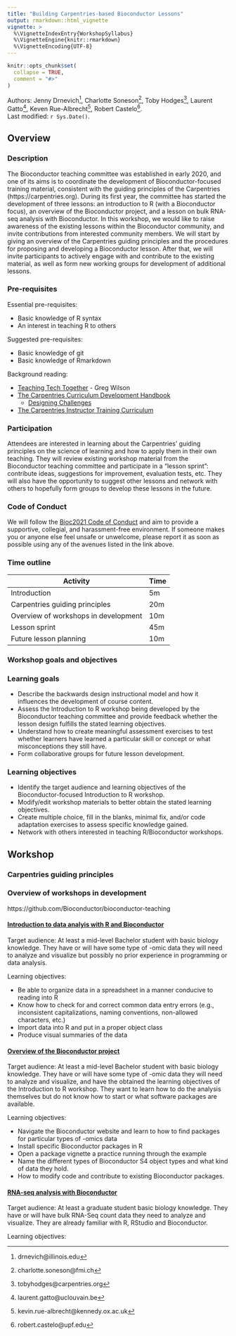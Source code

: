 ```yaml
---
title: "Building Carpentries-based Bioconductor Lessons"
output: rmarkdown::html_vignette
vignette: >
  %\VignetteIndexEntry{WorkshopSyllabus}
  %\VignetteEngine{knitr::rmarkdown}
  %\VignetteEncoding{UTF-8}
---
```



```r
knitr::opts_chunk$set(
  collapse = TRUE,
  comment = "#>"
)
```


Authors:
    Jenny Drnevich^[drnevich@illinois.edu],
    Charlotte Soneson^[charlotte.soneson@fmi.ch],
    Toby Hodges^[tobyhodges@carpentries.org],
    Laurent Gatto^[laurent.gatto@uclouvain.be],
    Keven Rue-Albrecht^[kevin.rue-albrecht@kennedy.ox.ac.uk],
    Robert Castelo^[robert.castelo@upf.edu].
    <br/>
Last modified: `r Sys.Date()`.

## Overview

### Description

The Bioconductor teaching committee was established in early 2020, and one of its aims is to coordinate the development of Bioconductor-focused training material, consistent with the guiding principles of the Carpentries (https://carpentries.org). During its first year, the committee has started the development of three lessons: an introduction to R (with a Bioconductor focus), an overview of the Bioconductor project, and a lesson on bulk RNA-seq analysis with Bioconductor. In this workshop, we would like to raise awareness of the existing lessons within the Bioconductor community, and invite contributions from interested community members. We will start by giving an overview of the Carpentries guiding principles and the procedures for proposing and developing a Bioconductor lesson. After that, we will invite participants to actively engage with and contribute to the existing material, as well as form new working groups for development of additional lessons.

### Pre-requisites

Essential pre-requisites:

* Basic knowledge of R syntax
* An interest in teaching R to others

Suggested pre-requisites:

* Basic knowledge of git
* Basic knowledge of Rmarkdown


Background reading:

* [Teaching Tech Together](http://teachtogether.tech/) - Greg Wilson
* [The Carpentries Curriculum Development Handbook](https://cdh.carpentries.org/)
  - [Designing Challenges](https://cdh.carpentries.org/designing-challenges.html)
* [The Carpentries Instructor Training Curriculum](https://carpentries.github.io/instructor-training/)


### Participation

Attendees are interested in learning about the Carpentries' guiding principles on the science of learning and how to apply them in their own teaching. They will review existing workshop material from the Bioconductor teaching committee and participate in a "lesson sprint": contribute ideas, suggestions for improvement, evaluation tests, etc. They will also have the opportunity to suggest other lessons and network with others to hopefully form groups to develop these lessons in the future. 

### Code of Conduct

We will follow the [Bioc2021 Code of Conduct](https://bioc2021.bioconductor.org/code/) and aim to provide a supportive, collegial, and harassment-free environment. If someone makes you or anyone else feel unsafe or unwelcome, please report it as soon as possible using any of the avenues listed in the link above. 


### Time outline

| Activity                     | Time |
|------------------------------|------|
| Introduction | 5m |
| Carpentries guiding principles | 20m  |
| Overview of workshops in development          | 10m  |
| Lesson sprint | 45m   |
| Future lesson planning               | 10m  |

### Workshop goals and objectives


### Learning goals

* Describe the backwards design instructional model and how it influences the development of course content.
* Assess the  Introduction to R workshop being developed by the Bioconductor teaching committee and provide feedback whether the lesson design fulfills the stated learning objectives.
* Understand how to create meaningful assessment exercises to test whether learners have learned a particular skill or concept or what misconceptions they still have.
* Form collaborative groups for future lesson development. 



### Learning objectives

* Identify the target audience and learning objectives of the Bioconductor-focused Introduction to R workshop.
* Modify/edit workshop materials to better obtain the stated learning objectives.
* Create multiple choice, fill in the blanks, minimal fix, and/or code adaptation exercises to assess specific knowledge gained. 
* Network with others interested in teaching R/Bioconductor workshops.


## Workshop


### Carpentries guiding principles



### Overview of workshops in development

https://github.com/Bioconductor/bioconductor-teaching

#### [Introduction to data analyis with R and Bioconductor](https://carpentries-incubator.github.io/bioc-intro/)

Target audience: At least a mid-level Bachelor student with basic biology knowledge. They have or will have some type of -omic data they will need to analyze and visualize but possibly no prior experience in programming or data analysis.  


Learning objectives:

* Be able to organize data in a spreadsheet in a manner conducive to reading into R
* Know how to check for and correct common data entry errors (e.g., inconsistent capitalizations, naming conventions, non-allowed characters, etc.)
* Import data into R and put in a proper object class
* Produce visual summaries of the data




#### [Overview of the Bioconductor project](https://carpentries-incubator.github.io/bioc-project/)

Target audience: At least a mid-level Bachelor student with basic biology knowledge. They have or will have some type of -omic data they will need to analyze and visualize, and have the obtained the learning objectives of the Introduction to R workshop. They want to learn how to do the analysis themselves but do not know how to start or what software packages are available. 


Learning objectives: 

* Navigate the Bioconductor website and learn to how to find packages for particular types of -omics data
* Install specific Bioconductor packages in R
* Open a package vignette a practice running through the example
* Name the different types of Bioconductor S4 object types and what kind of data they hold.
* How to modify code and contribute to existing Bioconductor packages. 



#### [RNA-seq analysis with Bioconductor](https://carpentries-incubator.github.io/bioc-rnaseq)

Target audience: At least a graduate student basic biology knowledge. They have or will have bulk RNA-Seq count data they need to analyze and visualize. They are already familiar with R, RStudio and Bioconductor. 


Learning objectives: 
